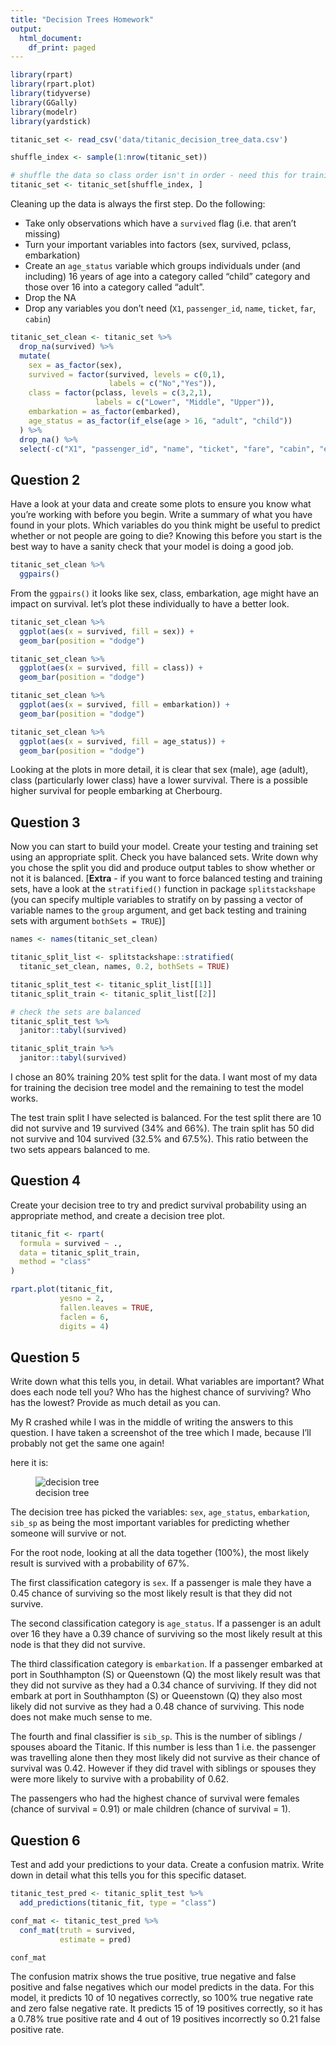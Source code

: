 ```yaml
---
title: "Decision Trees Homework"
output:
  html_document:
    df_print: paged
---
```

```r
library(rpart)
library(rpart.plot)
library(tidyverse)
library(GGally)
library(modelr)
library(yardstick)

titanic_set <- read_csv('data/titanic_decision_tree_data.csv')

shuffle_index <- sample(1:nrow(titanic_set))

# shuffle the data so class order isn't in order - need this for training/testing split later on 
titanic_set <- titanic_set[shuffle_index, ]
```

Cleaning up the data is always the first step. Do the following: 

  * Take only observations which have a `survived` flag (i.e. that aren't missing)  
  * Turn your important variables into factors (sex, survived, pclass, embarkation)  
  * Create an `age_status` variable which groups individuals under (and including) 16 years of age into a category called "child" category and those over 16 into a category called "adult".  
  * Drop the NA  
  * Drop any variables you don't need (`X1`, `passenger_id`, `name`, `ticket`, `far`, `cabin`)  
  
```r
titanic_set_clean <- titanic_set %>% 
  drop_na(survived) %>% 
  mutate(
    sex = as_factor(sex),
    survived = factor(survived, levels = c(0,1),
                      labels = c("No","Yes")),
    class = factor(pclass, levels = c(3,2,1), 
                   labels = c("Lower", "Middle", "Upper")),
    embarkation = as_factor(embarked),
    age_status = as_factor(if_else(age > 16, "adult", "child"))
  ) %>% 
  drop_na() %>% 
  select(-c("X1", "passenger_id", "name", "ticket", "fare", "cabin", "embarked", "pclass", "age"))
```

## Question 2 

Have a look at your data and create some plots to ensure you know what you're working with before you begin. Write a summary of what you have found in your plots. Which variables do you think might be useful to predict whether or not people are going to die? Knowing this before you start is the best way to have a sanity check that your model is doing a good job.  

```r
titanic_set_clean %>% 
  ggpairs()
```

From the `ggpairs()` it looks like sex, class, embarkation, age might have an impact on survival. let's plot these individually to have a better look.

```r
titanic_set_clean %>% 
  ggplot(aes(x = survived, fill = sex)) +
  geom_bar(position = "dodge")

titanic_set_clean %>% 
  ggplot(aes(x = survived, fill = class)) +
  geom_bar(position = "dodge")

titanic_set_clean %>% 
  ggplot(aes(x = survived, fill = embarkation)) +
  geom_bar(position = "dodge")

titanic_set_clean %>% 
  ggplot(aes(x = survived, fill = age_status)) +
  geom_bar(position = "dodge")
```

Looking at the plots in more detail, it is clear that sex (male), age (adult), class (particularly lower class) have a lower survival. There is a possible higher survival for people embarking at Cherbourg.

## Question 3  

Now you can start to build your model. Create your testing and training set using an appropriate split. Check you have balanced sets. Write down why you chose the split you did and produce output tables to show whether or not it is balanced. [**Extra** - if you want to force balanced testing and training sets, have a look at the `stratified()` function in package `splitstackshape` (you can specify multiple variables to stratify on by passing a vector of variable names to the `group` argument, and get back testing and training sets with argument `bothSets = TRUE`)]

```r
names <- names(titanic_set_clean)

titanic_split_list <- splitstackshape::stratified(
  titanic_set_clean, names, 0.2, bothSets = TRUE)

titanic_split_test <- titanic_split_list[[1]]
titanic_split_train <- titanic_split_list[[2]]

# check the sets are balanced
titanic_split_test %>% 
  janitor::tabyl(survived)

titanic_split_train %>% 
  janitor::tabyl(survived)

```

I chose an 80% training 20% test split for the data. I want most of my data for training the decision tree model and the remaining to test the model works.

The test train split I have selected is balanced. For the test split there are 10 did not survive and 19 survived (34% and 66%). The train split has 50 did not survive and 104 survived (32.5% and 67.5%). This ratio between the two sets appears balanced to me.

## Question 4      

Create your decision tree to try and predict survival probability using an appropriate method, and create a decision tree plot.

```r
titanic_fit <- rpart(
  formula = survived ~ .,
  data = titanic_split_train,
  method = "class"
)
```

```r
rpart.plot(titanic_fit,
           yesno = 2,
           fallen.leaves = TRUE,
           faclen = 6,
           digits = 4)
```

## Question 5    

Write down what this tells you, in detail. What variables are important? What does each node tell you? Who has the highest chance of surviving? Who has the lowest? Provide as much detail as you can.

My R crashed while I was in the middle of writing the answers to this question. I have taken a screenshot of the tree which I made, because I'll probably not get the same one again!

here it is:

![decision tree](tree.png)

The decision tree has picked the variables: `sex`, `age_status`, `embarkation`, `sib_sp` as being the most important variables for predicting whether someone will survive or not.

For the root node, looking at all the data together (100%), the most likely result is survived with a probability of 67%.

The first classification category is `sex`. If a passenger is male they have a 0.45 chance of surviving so the most likely result is that they did not survive.

The second classification category is `age_status`. If a passenger is an adult over 16 they have a 0.39 chance of surviving so the most likely result at this node is that they did not survive.

The third classification category is `embarkation`. If a passenger embarked at port in Southhampton (S) or Queenstown (Q) the most likely result was that they did not survive as they had a 0.34 chance of surviving. If they did not embark at port in Southhampton (S) or Queenstown (Q) they also most likely did not survive as they had a 0.48 chance of surviving. This node does not make much sense to me.

The fourth and final classifier is `sib_sp`. This is the number of siblings / spouses aboard the Titanic. If this number is less than 1 i.e. the passenger was travelling alone then they most likely did not survive as their chance of survival was 0.42. However if they did travel with siblings or spouses they were more likely to survive with a probability of 0.62.

The passengers who had the highest chance of survival were females (chance of survival = 0.91) or male children (chance of survival = 1).

## Question 6     

Test and add your predictions to your data. Create a confusion matrix. Write down in detail what this tells you for this specific dataset.  

```r
titanic_test_pred <- titanic_split_test %>% 
  add_predictions(titanic_fit, type = "class")

conf_mat <- titanic_test_pred %>% 
  conf_mat(truth = survived,
           estimate = pred)

conf_mat
```
The confusion matrix shows the true positive, true negative and false positive and false negatives which our model predicts in the data. For this model, it predicts 10 of 10 negatives correctly, so 100% true negative rate and zero false negative rate. It predicts 15 of 19 positives correctly, so it has a 0.78% true positive rate and 4 out of 19 positives incorrectly so 0.21 false positive rate.